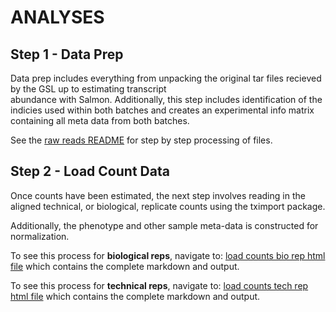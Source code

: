 # ANALYSES

## Step 1 - Data Prep

   Data prep includes everything from unpacking the original tar files recieved by the GSL up to estimating transcript               
      abundance with Salmon. Additionally, this step includes identification of the indicies used within both batches and creates an experimental info matrix containing all meta data from both batches.
      
   See the [raw reads README](../rawreads/README.md) for step by step processing of files.  

## Step 2 - Load Count Data
      
   Once counts have been estimated, the next step involves reading in the aligned technical, or biological, replicate counts using the tximport package.
      
   Additionally, the phenotype and other sample meta-data is constructed for normalization.
   
   To see this process for **biological reps**, navigate to: [load counts bio rep html file](http://htmlpreview.github.com/?https://github.com/arfesta/Breeding-Value-Prediction/blob/master/disk6directory/analyses/step2.loadcounts/load.counts.html) which contains the complete markdown and output.

   To see this process for **technical reps**, navigate to: [load counts tech rep html file](http://htmlpreview.github.com/?https://github.com/arfesta/Breeding-Value-Prediction/blob/master/disk6directory/analyses/step2.loadcounts/load.counts_techreps.html) which contains the complete markdown and output.